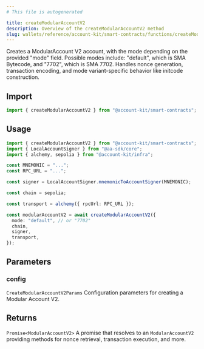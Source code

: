 ```yaml
---
# This file is autogenerated

title: createModularAccountV2
description: Overview of the createModularAccountV2 method
slug: wallets/reference/account-kit/smart-contracts/functions/createModularAccountV2
---
```


Creates a ModularAccount V2 account, with the mode depending on the provided "mode" field.
Possible modes include: "default", which is SMA Bytecode, and "7702", which is SMA 7702.
Handles nonce generation, transaction encoding, and mode variant-specific behavior like initcode construction.

## Import

```ts
import { createModularAccountV2 } from "@account-kit/smart-contracts";
```

## Usage

```ts twoslash
import { createModularAccountV2 } from "@account-kit/smart-contracts";
import { LocalAccountSigner } from "@aa-sdk/core";
import { alchemy, sepolia } from "@account-kit/infra";

const MNEMONIC = "...";
const RPC_URL = "...";

const signer = LocalAccountSigner.mnemonicToAccountSigner(MNEMONIC);

const chain = sepolia;

const transport = alchemy({ rpcUrl: RPC_URL });

const modularAccountV2 = await createModularAccountV2({
  mode: "default", // or "7702"
  chain,
  signer,
  transport,
});
```

## Parameters

### config

`CreateModularAccountV2Params`
Configuration parameters for creating a Modular Account V2.

## Returns

`Promise<ModularAccountV2>`
A promise that resolves to an `ModularAccountV2` providing methods for nonce retrieval, transaction execution, and more.
